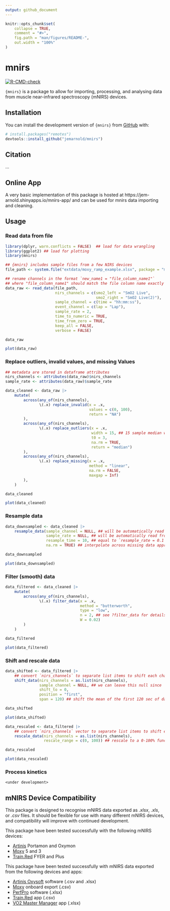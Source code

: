 ```yaml
---
output: github_document
---
```


<!-- README.md is generated from README.Rmd. Please edit that file -->

```r
knitr::opts_chunk$set(
    collapse = TRUE,
    comment = "#>",
    fig.path = "man/figures/README-",
    out.width = "100%"
)
```

# mnirs 
<!-- # mnirs <img src='man/figures/logo.png' align="right" height="240" /> -->

<!-- badges: start -->
[![R-CMD-check](https://github.com/jemarnold/mnirs/actions/workflows/R-CMD-check.yaml/badge.svg)](https://github.com/jemarnold/mnirs/actions/workflows/R-CMD-check.yaml)
<!-- badges: end -->

`{mnirs}` is a package to allow for importing, processing, and analysing data 
from muscle near-infrared spectroscopy (mNIRS) devices.

## Installation

You can install the development version of `{mnirs}` from
[GitHub](https://github.com/jemarnold/mnirs) with:

``` r
# install.packages("remotes")
devtools::install_github("jemarnold/mnirs")
```

## Citation

...

## Online App

A very basic implementation of this package is hosted at https://jem-arnold.shinyapps.io/mnirs-app/
and can be used for mnirs data importing and cleaning.

## Usage

### Read data from file

```r

library(dplyr, warn.conflicts = FALSE)  ## load for data wrangling
library(ggplot2) ## load for plotting
library(mnirs)

## {mnirs} includes sample files from a few NIRS devices
file_path <- system.file("extdata/moxy_ramp_example.xlsx", package = "mnirs")

## rename channels in the format `new_name1 = "file_column_name1"`
## where "file_column_name1" should match the file column name exactly
data_raw <- read_data(file_path,
                      nirs_channels = c(smo2_left = "SmO2 Live",
                                        smo2_right = "SmO2 Live(2)"),
                      sample_channel = c(time = "hh:mm:ss"),
                      event_channel = c(lap = "Lap"),
                      sample_rate = 2,
                      time_to_numeric = TRUE,
                      time_from_zero = TRUE,
                      keep_all = FALSE,
                      verbose = FALSE)

data_raw

plot(data_raw)
```


### Replace outliers, invalid values, and missing Values

```r

## metadata are stored in dataframe attributes
nirs_channels <- attributes(data_raw)$nirs_channels
sample_rate <- attributes(data_raw)$sample_rate

data_cleaned <- data_raw |> 
    mutate(
        across(any_of(nirs_channels), 
               \(.x) replace_invalid(x = .x,
                                     values = c(0, 100),
                                     return = "NA")
        ),
        across(any_of(nirs_channels), 
               \(.x) replace_outliers(x = .x,
                                      width = 15, ## 15 sample median window
                                      t0 = 3,
                                      na.rm = TRUE,
                                      return = "median")
        ),
        across(any_of(nirs_channels), 
               \(.x) replace_missing(x = .x,
                                     method = "linear",
                                     na.rm = FALSE,
                                     maxgap = Inf)
        ),
    )

data_cleaned

plot(data_cleaned)
```


### Resample data

```r

data_downsampled <- data_cleaned |> 
    resample_data(sample_channel = NULL, ## will be automatically read from metadata
                  sample_rate = NULL, ## will be automatically read from metadata
                  resample_time = 10, ## equal to `resample_rate = 0.1`
                  na.rm = TRUE) ## interpolate across missing data appropriately

data_downsampled

plot(data_downsampled)
```


### Filter (smooth) data

```r
data_filtered <- data_cleaned |> 
    mutate(
        across(any_of(nirs_channels),
               \(.x) filter_data(x = .x,
                                 method = "butterworth",
                                 type = "low",
                                 n = 2, ## see ?filter_data for details on filter parameters
                                 W = 0.02)
        )
    )

data_filtered

plot(data_filtered)
```


### Shift and rescale data

```r
data_shifted <- data_filtered |> 
    ## convert `nirs_channels` to separate list items to shift each channel separately
    shift_data(nirs_channels = as.list(nirs_channels),
               sample_channel = NULL, ## we can leave this null since `sample_channel` is in our metadata
               shift_to = 0,
               position = "first",
               span = 120) ## shift the mean of the first 120 sec of data to zero

data_shifted

plot(data_shifted)
```


```r
data_rescaled <- data_filtered |> 
    ## convert `nirs_channels` vector to separate list items to shift each channel separately
    rescale_data(nirs_channels = as.list(nirs_channels), 
                 rescale_range = c(0, 100)) ## rescale to a 0-100% functional exercise range

data_rescaled

plot(data_rescaled)
```


### Process kinetics

`<under development>`

## mNIRS Device Compatibility

This package is designed to recognise mNIRS data exported as *.xlsx*, *.xls*, 
or *.csv* files.
It should be flexible for use with many different mNIRS devices, and 
compatibility will improve with continued development.

This package have been tested successfully with the following mNIRS devices:

* [Artinis](https://www.artinis.com/nirs-devices) Portamon and Oxymon
* [Moxy](https://www.moxymonitor.com/) 5 and 3
* [Train.Red](https://train.red/) FYER and Plus

This package have been tested successfully with mNIRS data exported from the 
following devices and apps:

* [Artinis Oxysoft](https://www.artinis.com/oxysoft) software (.csv and .xlsx)
* [Moxy](https://www.moxymonitor.com/) onboard export (.csv)
* [PerfPro](https://perfprostudio.com/) software (.xlsx)
* [Train.Red](https://train.red/) app (.csv)
* [VO2 Master Manager](https://vo2master.com/features/) app (.xlsx)

